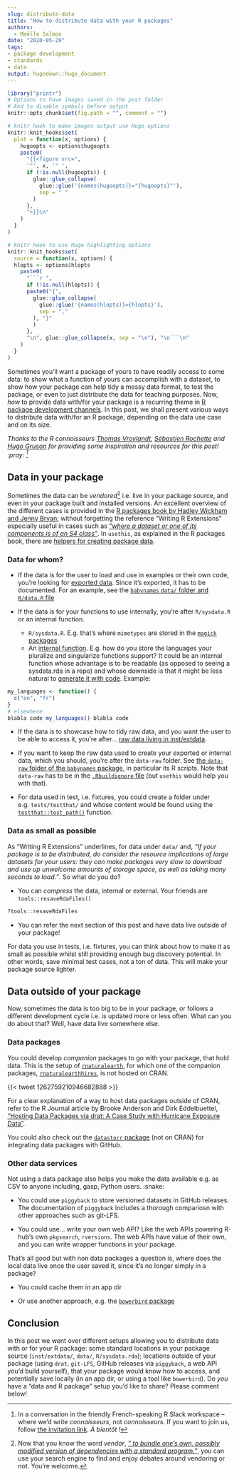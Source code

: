 ```yaml
---
slug: distribute-data
title: "How to distribute data with your R packages"
authors:
  - Maëlle Salmon
date: "2020-05-29"
tags:
- package development
- standards
- data
output: hugodown::hugo_document
---
```


```r
library("printr")
# Options to have images saved in the post folder
# And to disable symbols before output
knitr::opts_chunk$set(fig.path = "", comment = "")

# knitr hook to make images output use Hugo options
knitr::knit_hooks$set(
  plot = function(x, options) {
    hugoopts <- options$hugoopts
    paste0(
      "{{<figure src=",
      '"', x, '" ',
      if (!is.null(hugoopts)) {
        glue::glue_collapse(
          glue::glue('{names(hugoopts)}="{hugoopts}"'),
          sep = " "
        )
      },
      ">}}\n"
    )
  }
)

# knitr hook to use Hugo highlighting options
knitr::knit_hooks$set(
  source = function(x, options) {
  hlopts <- options$hlopts
    paste0(
      "```r ",
      if (!is.null(hlopts)) {
      paste0("{",
        glue::glue_collapse(
          glue::glue('{names(hlopts)}={hlopts}'),
          sep = ","
        ), "}"
        )
      },
      "\n", glue::glue_collapse(x, sep = "\n"), "\n```\n"
    )
  }
)
```

Sometimes you'll want a package of yours to have readily access to some data: to show what a function of yours can accomplish with a dataset, to show how your package can help tidy a messy data format, to test the package, or even to just distribute the data for teaching purposes.
Now, _how_ to provide data with/for your package is a recurring theme in [R package development channels](/2019/04/11/r-package-devel/).
In this post, we shall present various ways to distribute data with/for an R package, depending on the data use case and on its size.

_Thanks to the R connoisseurs [Thomas Vroylandt](https://tvroylandt.netlify.app/), [Sébastien Rochette](https://statnmap.com/) and [Hugo Gruson](https://www.normalesup.org/~hgruson/) for providing some inspiration and resources for this post! :pray: [^grrr]_

## Data in your package

Sometimes the data can be *vendored*[^vendor] i.e. live in your package source, and even in your package built and installed versions.
An excellent overview of the different cases is provided in the [R packages book by Hadley Wickham and Jenny Bryan](https://r-pkgs.org/data.html); without forgetting the reference "Writing R Extensions" especially useful in cases such as [_"where a dataset or one of its components is of an S4 class"_](https://cran.r-project.org/doc/manuals/r-release/R-exts.html#Data-in-packages).
In `usethis`, as explained in the R packages book, there are [helpers for creating package data](https://usethis.r-lib.org/reference/use_data.html).

### Data for whom?

* If the data is for the user to load and use in examples or their own code, you're looking for [exported data](https://r-pkgs.org/data.html#data-data).
Since it's exported, it has to be documented. 
For an example, see the [`babynames` `data/` folder and `R/data.R` file](https://github.com/hadley/babynames/)

* If the data is for your functions to use internally, you're after `R/sysdata.R` or an internal function.

    * `R/sysdata.R`. E.g. that's where `mimetypes` are stored in the [`magick` packages](https://github.com/ropensci/magick/blob/c116b2b8505f491db72a139b61cd543b7a2ce873/tools/mimetypes.R)
    * An [internal function](/2019/12/12/internal-functions/). E.g. how do you store the languages your pluralize and singularize functions support? It could be an internal function whose advantage is to be readable (as opposed to seeing a sysdata.rda in a repo) and whose downside is that it might be less natural to [generate it with code](/2020/02/10/code-generation/). Example:

```r
my_languages <- function() {
  c("en", "fr")
}
# elsewhere
blabla code my_languages() blabla code
```

* If the data is to showcase how to tidy raw data, and you want the user to be able to access it, you're after... [raw data living in inst/extdata](https://r-pkgs.org/data.html#data-extdata).

* If you want to keep the raw data used to create your exported or internal data, which you should, you're after the `data-raw` folder.
See [the `data-raw` folder of the `babynames` package](https://github.com/hadley/babynames/tree/master/data-raw), in particular its R scripts.
Note that `data-raw` has to be in the [`.Rbuildignore` file](/2020/05/20/rbuildignore/) (but `usethis` would help you with that).

* For data used in test, i.e. fixtures, you could create a folder under e.g. `tests/testthat/` and whose content would be found using the [`testthat::test_path()`](https://testthat.r-lib.org/reference/test_path.html) function.

### Data as small as possible

As "Writing R Extensions" underlines, for data under `data/` and, _"If your package is to be distributed, do consider the resource implications of large datasets for your users: they can make packages very slow to download and use up unwelcome amounts of storage space, as well as taking many seconds to load."_.
So what do you do?

* You can _compress_ the data, internal or external. Your friends are `tools::resaveRdaFiles()`

```r
?tools::resaveRdaFiles
```

* You can refer the next section of this post and have data live outside of your package!

For data you use in tests, i.e. fixtures, you can think about how to make it as small as possible whilst still providing enough bug discovery potential.
In other words, save minimal test cases, not a ton of data.
This will make your package source lighter.

## Data outside of your package

Now, sometimes the data is too big to be in your package, or follows a different development cycle i.e. is updated more or less often.
What can you do about that?
Well, have data live somewhere else.

### Data packages

You could develop _companion_ packages to go with your package, that hold data.
This is the setup of [`rnaturalearth`](https://github.com/ropensci/rnaturalearth), for which one of the companion packages, [`rnaturalearthhires`](https://github.com/ropensci/rnaturalearthhires), is not hosted on CRAN.


{{< tweet 1262759210946682888 >}}

For a clear explanation of a way to host data packages outside of CRAN, refer to the R Journal article by Brooke Anderson and Dirk Eddelbuettel, ["Hosting Data Packages via drat: A Case Study with Hurricane Exposure Data"](https://journal.r-project.org/archive/2017/RJ-2017-026/index.html).

You could also check out the [`datastorr` package](https://docs.ropensci.org/datastorr/) (not on CRAN) for integrating data packages with GitHub.

### Other data services

Not using a data package also helps you make the data available e.g. as CSV to anyone including, gasp, Python users. :snake:

* You could use `piggyback` to store versioned datasets in GitHub releases. The documentation of `piggyback` includes a thorough compariosn with other approaches such as git-LFS.

* You could use... write your own web API? Like the web APIs powering R-hub's own `pkgsearch`, `rversions`. The web APIs have value of their own, and you can write wrapper functions in your package.

That's all good but with non data packages a question is, where does the local data live once the user saved it, since it's no longer simply in a package?

* You could cache them in an app dir

* Or use another approach, e.g. the [`bowerbird` package](https://docs.ropensci.org/bowerbird/)

## Conclusion

In this post we went over different setups allowing you to distribute data with or for your R package: some standard locations in your package source (`inst/extdata/`, `data/`, `R/sysdata.rda`); locations outside of your package (using `drat`, `git-LFS`, GitHub releases via `piggyback`, a web API you'd build yourself), that your package would know how to access, and potentially save locally (in an app dir, or using a tool like `bowerbird`).
Do _you_ have a "data and R package" setup you'd like to share?
Please comment below!

[^grrr]: In a conversation in the friendly French-speaking R Slack workspace -- where we'd write _connaisseurs_, not _connoisseurs_. If you want to join us, follow [the invitation link](https://github.com/frrrenchies/frrrenchies#cat-chat-et-discussions-instantan%C3%A9es-cat). _À bientôt !_
[^vendor]: Now that you know the word *vendor*, [_" to bundle one's own, possibly modified version of dependencies with a standard program."_](https://www.wordhippo.com/what-is/the-verb-for/vendor.html), you can use your search engine to find and enjoy debates around vendoring or not. You're welcome.